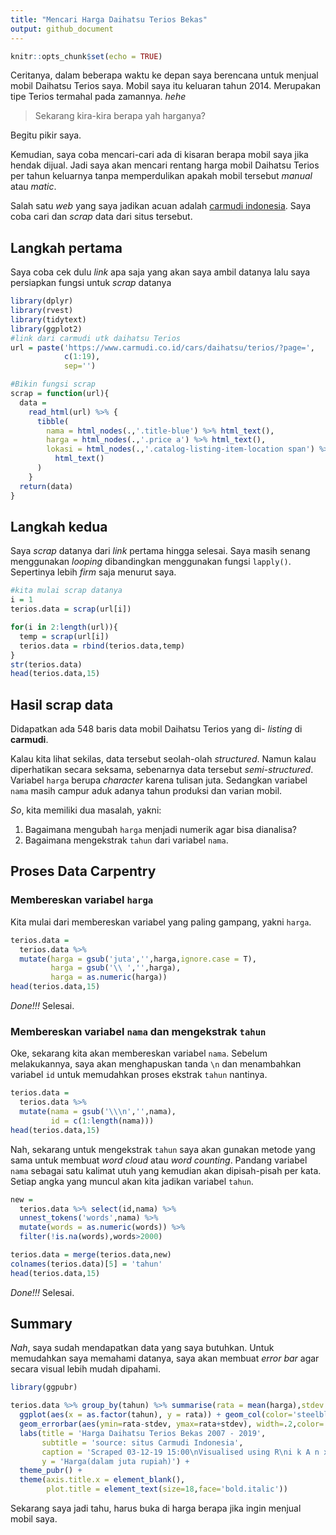 ```yaml
---
title: "Mencari Harga Daihatsu Terios Bekas"
output: github_document
---
```


```r
knitr::opts_chunk$set(echo = TRUE)
```
Ceritanya, dalam beberapa waktu ke depan saya berencana untuk menjual mobil Daihatsu Terios saya. Mobil saya itu keluaran tahun 2014. Merupakan tipe Terios termahal pada zamannya. _hehe_

> Sekarang kira-kira berapa yah harganya?

Begitu pikir saya.

Kemudian, saya coba mencari-cari ada di kisaran berapa mobil saya jika hendak dijual. Jadi saya akan mencari rentang harga mobil Daihatsu Terios per tahun keluarnya tanpa memperdulikan apakah mobil tersebut _manual_ atau _matic_.

Salah satu _web_ yang saya jadikan acuan adalah [carmudi indonesia](https://www.carmudi.co.id). Saya coba cari dan _scrap_ data dari situs tersebut.

## Langkah pertama

Saya coba cek dulu _link_ apa saja yang akan saya ambil datanya lalu saya persiapkan fungsi untuk _scrap_ datanya 

```r
library(dplyr)
library(rvest)
library(tidytext)
library(ggplot2)
#link dari carmudi utk daihatsu Terios
url = paste('https://www.carmudi.co.id/cars/daihatsu/terios/?page=',
            c(1:19),
            sep='')

#Bikin fungsi scrap
scrap = function(url){
  data = 
    read_html(url) %>% {
      tibble(
        nama = html_nodes(.,'.title-blue') %>% html_text(),
        harga = html_nodes(.,'.price a') %>% html_text(),
        lokasi = html_nodes(.,'.catalog-listing-item-location span') %>%
          html_text()
      )
    }
  return(data)
}
```

## Langkah kedua

Saya _scrap_ datanya dari _link_ pertama hingga selesai. Saya masih senang menggunakan _looping_ dibandingkan menggunakan fungsi `lapply()`. Sepertinya lebih _firm_ saja menurut saya.

```r
#kita mulai scrap datanya
i = 1
terios.data = scrap(url[i])

for(i in 2:length(url)){
  temp = scrap(url[i])
  terios.data = rbind(terios.data,temp)
}
str(terios.data)
head(terios.data,15)
```

## Hasil scrap data

Didapatkan ada 548 baris data mobil Daihatsu Terios yang di- _listing_ di __carmudi__.

Kalau kita lihat sekilas, data tersebut seolah-olah _structured_. Namun kalau diperhatikan secara seksama, sebenarnya data tersebut _semi-structured_. 
Variabel `harga` berupa _character_ karena tulisan juta. Sedangkan variabel `nama` masih campur aduk adanya tahun produksi dan varian mobil.

_So_, kita memiliki dua masalah, yakni:

1. Bagaimana mengubah `harga` menjadi numerik agar bisa dianalisa?
2. Bagaimana mengekstrak `tahun` dari variabel `nama`.

## Proses Data Carpentry

### Membereskan variabel `harga`

Kita mulai dari membereskan variabel yang paling gampang, yakni `harga`.

```r
terios.data = 
  terios.data %>% 
  mutate(harga = gsub('juta','',harga,ignore.case = T), 
         harga = gsub('\\ ','',harga),
         harga = as.numeric(harga)) 
head(terios.data,15)
```

_Done!!!_ Selesai.

### Membereskan variabel `nama` dan mengekstrak `tahun`

Oke, sekarang kita akan membereskan variabel `nama`. Sebelum melakukannya, saya akan menghapuskan tanda `\n` dan menambahkan variabel `id` untuk memudahkan proses ekstrak `tahun` nantinya.

```r
terios.data = 
  terios.data %>% 
  mutate(nama = gsub('\\\n','',nama),
         id = c(1:length(nama))) 
head(terios.data,15)
```

Nah, sekarang untuk mengekstrak `tahun` saya akan gunakan metode yang sama untuk membuat _word cloud_ atau _word counting_. Pandang variabel `nama` sebagai satu kalimat utuh yang kemudian akan dipisah-pisah per kata. Setiap angka yang muncul akan kita jadikan variabel `tahun`.

```r
new = 
  terios.data %>% select(id,nama) %>%
  unnest_tokens('words',nama) %>% 
  mutate(words = as.numeric(words)) %>%
  filter(!is.na(words),words>2000)

terios.data = merge(terios.data,new)
colnames(terios.data)[5] = 'tahun'
head(terios.data,15)
```
_Done!!!_ Selesai.

## Summary

_Nah_, saya sudah mendapatkan data yang saya butuhkan. Untuk memudahkan saya memahami datanya, saya akan membuat _error bar_ agar secara visual lebih mudah dipahami.

```r
library(ggpubr)

terios.data %>% group_by(tahun) %>% summarise(rata = mean(harga),stdev = sd(harga),n = n()) %>%
  ggplot(aes(x = as.factor(tahun), y = rata)) + geom_col(color='steelblue',fill='white',alpha=.4) +
  geom_errorbar(aes(ymin=rata-stdev, ymax=rata+stdev), width=.2,color='darkgreen') +
  labs(title = 'Harga Daihatsu Terios Bekas 2007 - 2019',
       subtitle = 'source: situs Carmudi Indonesia',
       caption = 'Scraped 03-12-19 15:00\nVisualised using R\ni k A n x',
       y = 'Harga(dalam juta rupiah)') +
  theme_pubr() +
  theme(axis.title.x = element_blank(),
        plot.title = element_text(size=18,face='bold.italic'))
```

Sekarang saya jadi tahu, harus buka di harga berapa jika ingin menjual mobil saya.